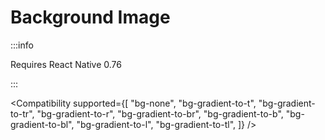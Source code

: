 
# Background Image

:::info

Requires React Native 0.76

:::

<Compatibility
  supported={[
    "bg-none",
    "bg-gradient-to-t",
    "bg-gradient-to-tr",
    "bg-gradient-to-r",
    "bg-gradient-to-br",
    "bg-gradient-to-b",
    "bg-gradient-to-bl",
    "bg-gradient-to-l",
    "bg-gradient-to-tl",
  ]}
/>
